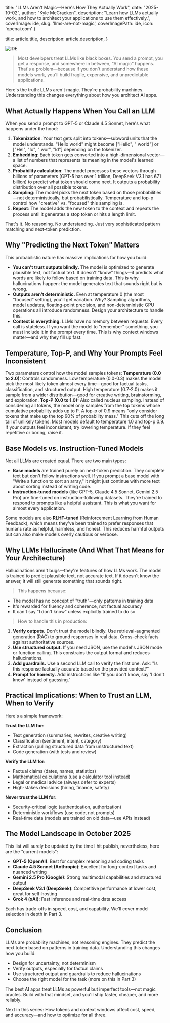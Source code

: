 
  title: "LLMs Aren't Magic—Here's How They Actually Work",
  date: "2025-10-02",
  author: "Kyle McCracken",
  description: "Learn how LLMs actually work, and how to architect your applications to use them effectively.",
  coverImage: ide,
  slug: 'llms-are-not-magic',
  coverImagePath: ide,
  icon: 'openai.com'
}


  title: article.title,
  description: article.description,
}


<Image width={3840} height={2160} src={ide} alt="IDE" />

> Most developers treat LLMs like black boxes. You send a prompt, you get a response, and somewhere in between, "AI magic" happens. That's a problem—because if you don't understand how these models work, you'll build fragile, expensive, and unpredictable applications.


Here's the truth: LLMs aren't magic. They're probability machines. Understanding this changes everything about how you architect AI apps.

## What Actually Happens When You Call an LLM

When you send a prompt to GPT-5 or Claude 4.5 Sonnet, here's what happens under the hood:

1. **Tokenization**: Your text gets split into tokens—subword units that the model understands. "Hello world" might become ["Hello", " world"] or ["Hel", "lo", " wor", "ld"] depending on the tokenizer.
2. **Embedding**: Each token gets converted into a high-dimensional vector—a list of numbers that represents its meaning in the model's learned space.
3. **Probability calculation**: The model processes these vectors through billions of parameters (GPT-5 has over 1 trillion, DeepSeek V3.1 has 671 billion) to predict what token should come next. It outputs a probability distribution over all possible tokens.
4. **Sampling**: The model picks the next token based on those probabilities—not deterministically, but probabilistically. Temperature and top-p control how "creative" vs. "focused" this sampling is.
5. **Repeat**: The model adds the new token to the context and repeats the process until it generates a stop token or hits a length limit.

That's it. No reasoning. No understanding. Just very sophisticated pattern matching and next-token prediction.

## Why "Predicting the Next Token" Matters

This probabilistic nature has massive implications for how you build:

- **You can't trust outputs blindly.** The model is optimized to generate plausible text, not factual text. It doesn't "know" things—it predicts what words are likely to follow based on training data. This is why hallucinations happen: the model generates text that sounds right but is wrong.
- **Outputs aren't deterministic.** Even at temperature 0 (the most "focused" setting), you'll get variation. Why? Sampling algorithms, model updates, floating-point precision, and non-deterministic GPU operations all introduce randomness. Design your architecture to handle this.
- **Context is everything.** LLMs have no memory between requests. Every call is stateless. If you want the model to "remember" something, you must include it in the prompt every time. This is why context windows matter—and why they fill up fast.

## Temperature, Top-P, and Why Your Prompts Feel Inconsistent

Two parameters control how the model samples tokens:
**Temperature (0.0 to 2.0):** Controls randomness. Low temperature (0.0-0.3) makes the model pick the most likely token almost every time—good for factual tasks, classification, and structured output. High temperature (0.7-2.0) makes it sample from a wider distribution—good for creative writing, brainstorming, and exploration.
**Top-P (0.0 to 1.0):** Also called nucleus sampling. Instead of considering all tokens, the model only samples from the top tokens whose cumulative probability adds up to P. A top-p of 0.9 means "only consider tokens that make up the top 90% of probability mass." This cuts off the long tail of unlikely tokens.
Most models default to temperature 1.0 and top-p 0.9. If your outputs feel inconsistent, try lowering temperature. If they feel repetitive or boring, raise it.

## Base Models vs. Instruction-Tuned Models

Not all LLMs are created equal. There are two main types:

- **Base models** are trained purely on next-token prediction. They complete text but don't follow instructions well. If you prompt a base model with "Write a function to sort an array," it might just continue with more text about sorting instead of writing code.
- **Instruction-tuned models** (like GPT-5, Claude 4.5 Sonnet, Gemini 2.5 Pro) are fine-tuned on instruction-following datasets. They're trained to respond to prompts like a helpful assistant. This is what you want for almost every application.

Some models are also **RLHF-tuned** (Reinforcement Learning from Human Feedback), which means they've been trained to prefer responses that humans rate as helpful, harmless, and honest. This reduces harmful outputs but can also make models overly cautious or verbose.

## Why LLMs Hallucinate (And What That Means for Your Architecture)

Hallucinations aren't bugs—they're features of how LLMs work. The model is trained to predict plausible text, not accurate text. If it doesn't know the answer, it will still generate something that sounds right.

> This happens because:

- The model has no concept of "truth"—only patterns in training data
- It's rewarded for fluency and coherence, not factual accuracy
- It can't say "I don't know" unless explicitly trained to do so

> How to handle this in production:

1. **Verify outputs.** Don't trust the model blindly. Use retrieval-augmented generation (RAG) to ground responses in real data. Cross-check facts against authoritative sources.
2. **Use structured output.** If you need JSON, use the model's JSON mode or function calling. This constrains the output format and reduces hallucinations.
3. **Add guardrails.** Use a second LLM call to verify the first one. Ask: "Is this response factually accurate based on the provided context?"
4. **Prompt for honesty.** Add instructions like "If you don't know, say 'I don't know' instead of guessing."

## Practical Implications: When to Trust an LLM, When to Verify

Here's a simple framework:

**Trust the LLM for:**
- Text generation (summaries, rewrites, creative writing)
- Classification (sentiment, intent, category)
- Extraction (pulling structured data from unstructured text)
- Code generation (with tests and review)

**Verify the LLM for:**
- Factual claims (dates, names, statistics)
- Mathematical calculations (use a calculator tool instead)
- Legal or medical advice (always defer to experts)
- High-stakes decisions (hiring, finance, safety)

**Never trust the LLM for:**
- Security-critical logic (authentication, authorization)
- Deterministic workflows (use code, not prompts)
- Real-time data (models are trained on old data—use APIs instead)

## The Model Landscape in October 2025

This list will surely be updated by the time I hit publish, nevertheless, here are the "current models":

- **GPT-5 (OpenAI)**: Best for complex reasoning and coding tasks
- **Claude 4.5 Sonnet (Anthropic)**: Excellent for long-context tasks and nuanced writing
- **Gemini 2.5 Pro (Google)**: Strong multimodal capabilities and structured output
- **DeepSeek V3.1 (DeepSeek)**: Competitive performance at lower cost, great for self-hosting
- **Grok 4 (xAI)**: Fast inference and real-time data access

Each has trade-offs in speed, cost, and capability. We'll cover model selection in depth in Part 3.

## Conclusion

LLMs are probability machines, not reasoning engines. They predict the next token based on patterns in training data. Understanding this changes how you build:

- Design for uncertainty, not determinism
- Verify outputs, especially for factual claims
- Use structured output and guardrails to reduce hallucinations
- Choose the right model for the task (more on this in Part 3)

The best AI apps treat LLMs as powerful but imperfect tools—not magic oracles. Build with that mindset, and you'll ship faster, cheaper, and more reliably.

Next in this series: How tokens and context windows affect cost, speed, and accuracy—and how to optimize for all three.
